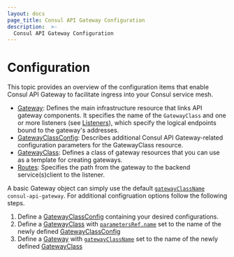```yaml
---
layout: docs
page_title: Consul API Gateway Configuration
description:  >-
  Consul API Gateway Configuration
---
```


# Configuration

This topic provides an overview of the configuration items that enable Consul API Gateway to facilitate ingress into your Consul service mesh.

- [Gateway](/docs/api-gateway/configuration/gateway): Defines the main infrastructure resource that links API gateway components. It specifies the name of the `GatewayClass` and one or more listeners (see [Listeners](/docs/api-gateway/configuration/gateway#listeners)), which specify the logical endpoints bound to the gateway's addresses.
- [GatewayClassConfig](/docs/api-gateway/configuration/gatewayclassconfig): Describes additional Consul API Gateway-related configuration parameters for the GatewayClass resource.
- [GatewayClass](/docs/api-gateway/configuration/gatewayclass): Defines a class of gateway resources that you can use as a template for creating gateways.
- [Routes](/docs/api-gateway/configuration/routes): Specifies the path from the gateway to the backend service(s)client to the listener.

A basic Gateway object can simply use the default [`gatewayClassName`](/docs/api-gateway/configuration/gateway#gatewayclassname) `consul-api-gateway`. For additional configruation options follow the following steps.

1. Define a [GatewayClassConfig](/docs/api-gateway/configuration/gatewayclassconfig) containing your desired configurations.
1. Define a [GatewayClass](/docs/api-gateway/configuration/gatewayclass) with [`parametersRef.name`](/docs/api-gateway/configuration/gatewayclass#parametersref-name) set to the name of the newly defined [GatewayClassConfig](/docs/api-gateway/configuration/gatewayclassconfig)
1. Define a [Gateway](/docs/api-gateway/configuration/gateway) with [`gatewayClassName`](/docs/api-gateway/configuration/gateway#gatewayclassname) set to the name of the newly defined [GatewayClass](/docs/api-gateway/configuration/gatewayclass)

<!--TODO add diagram -->
